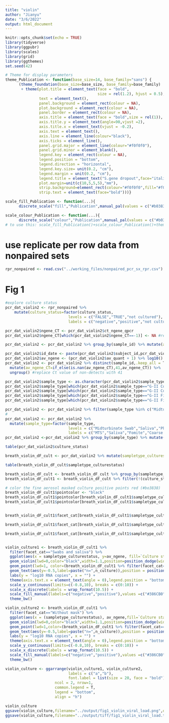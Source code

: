 ```yaml
---
title: "violin"
author: "Jianyu"
date: "3/6/2022"
output: html_document
---
```


```r
knitr::opts_chunk$set(echo = TRUE)
library(tidyverse)
library(ggpubr)
library(scales)
library(grid)
library(ggthemes)
set.seed(42)
```

```r
# Theme for display parameters
theme_Publication <- function(base_size=14, base_family="sans") {
      (theme_foundation(base_size=base_size, base_family=base_family)
       + theme(plot.title = element_text(face = "bold",
                                         size = rel(1.2), hjust = 0.5),
               text = element_text(),
               panel.background = element_rect(colour = NA),
               plot.background = element_rect(colour = NA),
               panel.border = element_rect(colour = NA),
               axis.title = element_text(face = "bold",size = rel(1)),
               axis.title.y = element_text(angle=90,vjust =2),
               axis.title.x = element_text(vjust = -0.2),
               axis.text = element_text(), 
               axis.line = element_line(colour="black"),
               axis.ticks = element_line(),
               panel.grid.major = element_line(colour="#f0f0f0"),
               panel.grid.minor = element_blank(),
               legend.key = element_rect(colour = NA),
               legend.position = "bottom",
               legend.direction = "horizontal",
               legend.key.size= unit(0.2, "cm"),
               legend.margin = unit(0.2, "cm"),
               legend.title = element_text("S.gene dropout",face="italic"),
               plot.margin=unit(c(10,5,5,5),"mm"),
               strip.background=element_rect(colour="#f0f0f0",fill="#f0f0f0"),
               strip.text = element_text(face="bold")))}

scale_fill_Publication <- function(...){
      discrete_scale("fill","Publication",manual_pal(values = c("#b03838","#386cb0","#7fc97f","#ef3b2c","#662506","#a6cee3","#fb9a99","#984ea3","#ffff33")), ...)}

scale_colour_Publication <- function(...){
      discrete_scale("colour","Publication",manual_pal(values = c("#b03838","#386cb0","#7fc97f","#ef3b2c","#662506","#a6cee3","#fb9a99","#984ea3","#ffff33")), ...)}
# to use this: scale_fill_Publication()+scale_colour_Publication()+theme_Publication()
```
# use replicate per row data from nonpaired sets
```r
rpr_nonpaired <- read.csv("../working_files/nonpaired_pcr_sx_rpr.csv")
```

# Fig 1 
```r
#explore culture status
pcr_dat_violin2 <- rpr_nonpaired %>% 
    mutate(culture_status=factor(culture_status,
                            levels = c("FALSE","TRUE","not cultured"),
                            labels = c("negative","positive","not cultured")))

pcr_dat_violin2$ngene_CT <- pcr_dat_violin2$ct_ngene_qpcr
pcr_dat_violin2$ngene_CT[which(pcr_dat_violin2$ngene_CT==-1)] <- NA #replace CT of non detects with NA so it won't contribute to the mean estimate

pcr_dat_violin2 <- pcr_dat_violin2 %>% group_by(sample_id) %>% mutate(av_ngene_CT=mean(ngene_CT,na.rm = T)) #average CT values so non-detects are excluded from the mean

pcr_dat_violin2$id_date <- paste(pcr_dat_violin2$subject_id,pcr_dat_violin2$sample_date,sep="-") # helper
pcr_dat_violin2$av_ngene <- (pcr_dat_violin2$av_quant + 1) %>% log10() # add 1 to the copy numbers to avoid undefined log 0
pcr_dat_violin2 <- pcr_dat_violin2 %>% distinct(sample_id,.keep_all = T) %>% #keep one replicate per sample
  mutate(av_ngene_CT=if_else(is.nan(av_ngene_CT),41,av_ngene_CT)) %>%
  ungroup() #replace Ct value of non-detects with 41

pcr_dat_violin2$sample_type <- as.character(pcr_dat_violin2$sample_type)
pcr_dat_violin2$sample_type[which(pcr_dat_violin2$sample_type=="G-II Coarse Aerosol")] <- "Coarse aerosol without mask"
pcr_dat_violin2$sample_type[which(pcr_dat_violin2$sample_type=="G-II Coarse Aerosol mask")] <- "Coarse aerosol with mask"
pcr_dat_violin2$sample_type[which(pcr_dat_violin2$sample_type=="G-II Fine Aerosol")] <- "Fine aerosol without mask"
pcr_dat_violin2$sample_type[which(pcr_dat_violin2$sample_type=="G-II Fine Aerosol mask")] <- "Fine aerosol with mask"

pcr_dat_violin2 <- pcr_dat_violin2 %>% filter(sample_type %in% c("Midturbinate Swab","Phone Swab","Saliva","Coarse aerosol without mask","Coarse aerosol with mask","Fine aerosol without mask","Fine aerosol with mask"))
#
pcr_dat_violin2 <- pcr_dat_violin2 %>% 
  mutate(sample_type=factor(sample_type,
                            levels = c("Midturbinate Swab","Saliva","Phone Swab","Coarse aerosol without mask","Coarse aerosol with mask","Fine aerosol without mask","Fine aerosol with mask"),
                            labels = c("MTS","Saliva","Fomite","Coarse aerosol","Coarse aerosol +mask","Fine aerosol","Fine aerosol +mask")))
pcr_dat_violin2 <-pcr_dat_violin2 %>% group_by(sample_type) %>% mutate(n=sum(!is.na(av_ngene))) #count number of log RNA copies per sample type to be displayed in the plots

table(pcr_dat_violin2$culture_status)

breath_violin_dF_cult <- pcr_dat_violin2 %>% mutate(sampletype_culturestatus=factor(paste("Culture",culture_status,sample_type)))

table(breath_violin_dF_cult$sampletype_culturestatus)

breath_violin_dF_cult <- breath_violin_dF_cult %>% group_by(sampletype_culturestatus) %>% mutate(n_culture=n())
breath_violin_dF_cult1 <- breath_violin_dF_cult %>% filter(!(culture_status %in% c("not cultured","imputed sample")) & !grepl("Spray",sample_type)) %>% rename(`Culture status`=culture_status)

# color the fine aerosol masked culture positive points red (#bo3838)
breath_violin_dF_cult1$pointcolor <- "black"
breath_violin_dF_cult1$pointcolor[breath_violin_dF_cult1$sampletype_culturestatus=="Culture positive Fine aerosol +mask"] <- "#b03838"
breath_violin_dF_cult1$pointcolor[breath_violin_dF_cult1$sampletype_culturestatus=="Culture positive Coarse aerosol"] <- "#b03838"


breath_violin_dF_cult1$facet_cat[breath_violin_dF_cult1$sampletype_culturestatus %in% c("Culture negative MTS", "Culture positive MTS","Culture negative Saliva","Culture positive Saliva","Culture negative Fomite", "Culture positive Fomite")] <- "Swabs and saliva"

breath_violin_dF_cult1$facet_cat[breath_violin_dF_cult1$sampletype_culturestatus %in% c("Culture negative Coarse aerosol","Culture positive Coarse aerosol","Culture negative Fine aerosol","Culture positive Fine aerosol")] <- "Without mask"

breath_violin_dF_cult1$facet_cat[breath_violin_dF_cult1$sampletype_culturestatus %in% c("Culture negative Coarse aerosol +mask", "Culture positive Coarse aerosol +mask","Culture negative Fine aerosol +mask","Culture positive Fine aerosol +mask")] <- "With mask"


violin_culture1 <- breath_violin_dF_cult1 %>%
  filter(facet_cat=="Swabs and saliva") %>% 
  ggplot(aes(x = sampletype_culturestatus, y=av_ngene, fill=`Culture status`,color=mask_yn)) + 
  geom_violin(lwd=0,color="black",width=1.1,position=position_dodge(width=3),alpha = 0.9) +
  geom_point(lwd=1, color=(breath_violin_dF_cult1 %>% filter(facet_cat=="Swabs and saliva"))$pointcolor,position=position_jitter(h=0.05,w=.1,seed=42)) +
  geom_text(aes(y=-0.5,label=paste("n=",n_culture)),position = position_dodge(0.5),color="black") +
  labs(y = "log10 RNA copies", x = "") +
  theme(axis.text.x = element_text(angle = 0),legend.position = "bottom") +
  scale_y_continuous(limits=c(-0.8,10), breaks = c(0:10)) +
  scale_x_discrete(labels = wrap_format(10.5)) +
  scale_fill_manual(labels=c("negative","positive"),values =c("#386CB0","#B03838")) + # switch the colors to match the levels
  theme_bw()

violin_culture2 <- breath_violin_dF_cult1 %>%
  filter(facet_cat=="Without mask") %>% 
  ggplot(aes(x = (sampletype_culturestatus), av_ngene,fill=`Culture status`,color=mask_yn)) + 
  geom_violin(lwd=0,color="black",width=1.1,position=position_dodge(width=3),alpha =0.9) +
  geom_point(lwd=1,color=(breath_violin_dF_cult1 %>% filter(facet_cat=="Without mask"))$pointcolor,position=position_jitter(h=0.05,w=.1,seed=42)) +
  geom_text(aes(y=-0.5,label=paste("n=",n_culture)),position = position_dodge(0.5),color="black") +
  labs(y = "log10 RNA copies", x = "") +
  theme(axis.text.x = element_text(angle = 0),legend.position = "bottom") +
  scale_y_continuous(limits=c(-0.8,10), breaks = c(0:10)) +
  scale_x_discrete(labels = wrap_format(10.5)) +
  scale_fill_manual(labels=c("negative","positive"),values =c("#386CB0","#B03838")) + # switch the colors to match the levels
  theme_bw()

violin_culture <- ggarrange(violin_culture1, violin_culture2,
                            labels = c("a","b"),
                            font.label = list(size = 20, face = "bold"),
                      ncol = 2, nrow=1,
                      common.legend = T,
                      legend = "bottom",
                      align = "h")

violin_culture
ggsave(violin_culture,filename="../output/fig1_violin_viral_load.png",device="png",width=11,height=5.75,units="in")
ggsave(violin_culture,filename="../output/tiff/fig1_violin_viral_load.tiff",device="tiff",width=11,height=5.75,units="in", dpi=600,compression="lzw")
```

